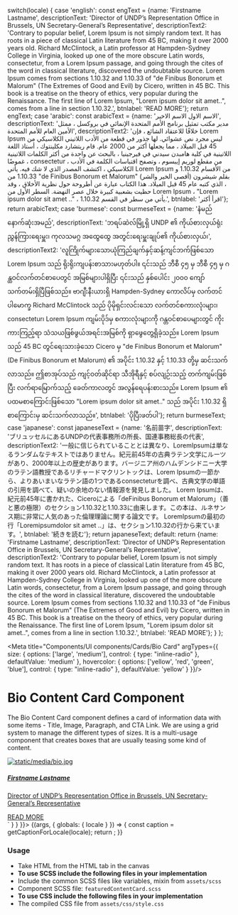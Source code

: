 
  switch(locale) {
    case 'english': const engText = {name: 'Firstname Lastname', descriptionText: 'Director of UNDP’s Representation Office in Brussels, UN Secretary-General’s Representative', descriptionText2: 'Contrary to popular belief, Lorem Ipsum is not simply random text. It has roots in a piece of classical Latin literature from 45 BC, making it over 2000 years old. Richard McClintock, a Latin professor at Hampden-Sydney College in Virginia, looked up one of the more obscure Latin words, consectetur, from a Lorem Ipsum passage, and going through the cites of the word in classical literature, discovered the undoubtable source. Lorem Ipsum comes from sections 1.10.32 and 1.10.33 of "de Finibus Bonorum et Malorum" (The Extremes of Good and Evil) by Cicero, written in 45 BC. This book is a treatise on the theory of ethics, very popular during the Renaissance. The first line of Lorem Ipsum, "Lorem ipsum dolor sit amet..", comes from a line in section 1.10.32.',  btnlabel: 'READ MORE'}; return engText;
    case 'arabic': const arabicText = {name: 'الاسم الاول الاسم الاخير', descriptionText: 'مدير مكتب تمثيل برنامج الأمم المتحدة الإنمائي في بروكسل ، ممثل الأمين العام للأمم المتحدة',  descriptionText2: 'خلافًا للاعتقاد الشائع ، فإن Lorem Ipsum ليس مجرد نص عشوائي. لها جذور في قطعة من الأدب اللاتيني الكلاسيكي من 45 قبل الميلاد ، مما يجعلها أكثر من 2000 عام. قام ريتشارد مكلينتوك ، أستاذ اللغة اللاتينية في كلية هامبدن سيدني في فيرجينيا ، بالبحث عن واحدة من أكثر الكلمات اللاتينية غموضًا ، consectetur ، من مقطع لوريم إيبسوم ، وتصفح اقتباسات الكلمة في الأدب الكلاسيكي ، اكتشف المصدر الذي لا شك فيه. يأتي Lorem Ipsum من الأقسام 1.10.32 و 1.10.33 من "de Finibus Bonorum et Malorum" (أقصى الخير والشر) بقلم شيشرون ، الذي كتبه عام 45 قبل الميلاد. هذا الكتاب عبارة عن أطروحة حول نظرية الأخلاق ، وقد حظيت بشعبية كبيرة خلال عصر النهضة. السطر الأول من Lorem Ipsum ، "Lorem ipsum dolor sit amet .." ، يأتي من سطر في القسم 1.10.32.', btnlabel: 'اقرأ أكثر'}; return arabicText;
    case 'burmese': const burmeseText = {name: 'နံမည် နောက်ဆုံးအမည်', descriptionText: 'ဘရပ်ဆဲလ်မြို့ရှိ UNDP ၏ ကိုယ်စားလှယ်ရုံး ညွှန်ကြားရေးမှူး၊ ကုလသမဂ္ဂ အထွေထွေ အတွင်းရေးမှူးချုပ်၏ ကိုယ်စားလှယ်၊', descriptionText2: 'လူကြိုက်များသောယုံကြည်ချက်နှင့်ဆန့်ကျင်ဘက်ဖြစ်သော Lorem Ipsum သည် ရိုးရိုးကျပန်းစာသားမဟုတ်ပါ။ ၎င်းသည် ဘီစီ ၄၅ မှ ဘီစီ ၄၅ မှ ဂန္ထဝင်လက်တင်စာပေတွင် အမြစ်များပါရှိပြီး ၎င်းသည် နှစ်ပေါင်း ၂၀၀၀ ကျော်သက်တမ်းရှိပြီဖြစ်သည်။ ဗာဂျီးနီးယားရှိ Hampden-Sydney ကောလိပ်မှ လက်တင်ပါမောက္ခ Richard McClintock သည် ပိုမိုရှင်းလင်းသော လက်တင်စကားလုံးများ၊ consectetur၊ Lorem Ipsum ကျမ်းပိုဒ်မှ စကားလုံးများကို ဂန္တဝင်စာပေများတွင် ကိုးကားကြည့်ရာ သံသယဖြစ်ဖွယ်အရင်းအမြစ်ကို ရှာဖွေတွေ့ရှိခဲ့သည်။ Lorem Ipsum သည် 45 BC တွင်ရေးသားခဲ့သော Cicero မှ "de Finibus Bonorum et Malorum" (De Finibus Bonorum et Malorum) ၏ အပိုင်း 1.10.32 နှင့် 1.10.33 တို့မှ ဆင်းသက်လာသည်။ ဤစာအုပ်သည် ကျင့်ဝတ်ဆိုင်ရာ သီအိုရီနှင့် စပ်လျဉ်းသည့် တက်ကျမ်းဖြစ်ပြီး လက်ရာမြောက်သည့် ခေတ်ကာလတွင် အလွန်ရေပန်းစားသည်။ Lorem Ipsum ၏ ပထမစာကြောင်းဖြစ်သော "Lorem ipsum dolor sit amet.." သည် အပိုင်း 1.10.32 ရှိ စာကြောင်းမှ ဆင်းသက်လာသည်။', btnlabel: 'ပိုပြီးဖတ်ပါ'}; return burmeseText;
    case 'japanese': const japaneseText = {name: '名前苗字', descriptionText: 'ブリュッセルにあるUNDPの代表事務所の所長、国連事務総長の代表',  descriptionText2: '一般に信じられていることとは異なり、LoremIpsumは単なるランダムなテキストではありません。紀元前45年の古典ラテン文学にルーツがあり、2000年以上の歴史があります。バージニア州のハムデンシドニー大学のラテン語教授であるリチャードマクリントックは、Lorem Ipsumの一節から、よりあいまいなラテン語の1つであるconsecteturを調べ、古典文学の単語の引用を調べて、疑いの余地のない情報源を発見しました。 Lorem Ipsumは、紀元前45年に書かれた、Ciceroによる「deFinibus Bonorum et Malorum」（善と悪の極限）のセクション1.10.32と1.10.33に由来します。この本は、ルネサンス期に非常に人気のあった倫理理論に関する論文です。 LoremIpsumの最初の行「Loremipsumdolor sit amet ..」は、セクション1.10.32の行から来ています。',   btnlabel: '続きを読む'}; return japaneseText;
    default:
      return {name: 'Firstname Lastname', descriptionText: 'Director of UNDP’s Representation Office in Brussels, UN Secretary-General’s Representative',  descriptionText2: 'Contrary to popular belief, Lorem Ipsum is not simply random text. It has roots in a piece of classical Latin literature from 45 BC, making it over 2000 years old. Richard McClintock, a Latin professor at Hampden-Sydney College in Virginia, looked up one of the more obscure Latin words, consectetur, from a Lorem Ipsum passage, and going through the cites of the word in classical literature, discovered the undoubtable source. Lorem Ipsum comes from sections 1.10.32 and 1.10.33 of "de Finibus Bonorum et Malorum" (The Extremes of Good and Evil) by Cicero, written in 45 BC. This book is a treatise on the theory of ethics, very popular during the Renaissance. The first line of Lorem Ipsum, "Lorem ipsum dolor sit amet..", comes from a line in section 1.10.32.', btnlabel: 'READ MORE'};
  }
};

<Meta title="Components/UI components/Cards/Bio Card" argTypes={{
      size: {
        options: ['large', 'medium'],
        control: { type: "inline-radio" },
        defaultValue: 'medium'
      },
      hovercolor: {
        options: ['yellow', 'red', 'green', 'blue'],
        control: { type: "inline-radio" },
        defaultValue: 'yellow'
      }
    }}/>

<style>{`
 .subheading {
    font-weight: 700;
    font-size: 20px;
    color: #031c2d;
    line-height: 24px;
    margin-bottom: 12px;
    margin-top: 15px;
  }
  .subheading2 {
    font-weight: 700;
    font-size: 16px;
    color: #031c2d;
    line-height: 24px;
    margin-bottom: 12px;
    margin-top: 10px;
  }
  .css-1h4ytzj code {
    padding-right: 10px;
    width: 100%;
    font-size: 14px;
    line-height: 16px;
      background: black;
  }
`}</style>

# Bio Content Card Component

The Bio Content Card component defines a card of information data with some items -  Title, Image, Paragraph, and CTA Link. We are using a grid system to manage the different types of sizes. It is a multi-usage component that creates boxes that are usually teasing some kind of content.

<Canvas>
  <Story name="Bio Card" parameters={{ docs: { source: { code: `<div class="grid-x bio-card medium yellow">
  <div class="cell large-3">
    <a href="#" role="button" data-toggle="modal" data-target-modal="#bioCard">
      <div class="card-thumbnail__image">
        <img src="static/media/bio.jpg" alt="static/media/bio.jpg" />
      </div>
      <article class="bio-card__content">
        <div class="bio-card__description left-right inviewport">
          <h5>Firstname Lastname</h5>
          <p>
            Director of UNDP’s Representation Office in Brussels, UN
            Secretary-General’s Representative
          </p>
        </div>
        <span class="cta__link cta--arrow">READ MORE</span>
      </article>
    </a>
  </div>
</div>` } } }}>
    {(args, { globals: { locale } }) => {
      const caption = getCaptionForLocale(locale);
      return <BioCard contenttile={caption.title} contentname={caption.name}  descriptionText={caption.descriptionText} descriptionText2={caption.descriptionText2}  button={caption.btnlabel}  alt={'feature card'} image={img} image2={img2} {...args} ></BioCard>;
    }}
  </Story>
</Canvas>

### Usage

- Take HTML from the HTML tab in the canvas
- **To use SCSS include the following files in your implementation**
- Include the common SCSS files like variables, mixin from <code>assets/scss</code>
- Component SCSS file: <code>featuredContentCard.scss</code>
- **To use CSS include the following files in your implementation**
- The compiled CSS file from <code>assets/css/style.css</code>
